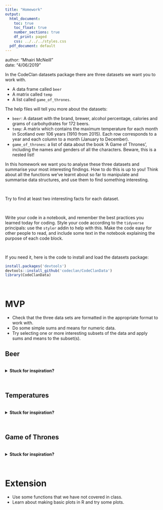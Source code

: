 ```yaml
---
title: "Homework"
output:
  html_document:
    toc: true
    toc_float: true
    number_sections: true
    df_print: paged
    css: ../../../styles.css
  pdf_document: default
---
```


<div class="blame">
author: "Mhairi McNeill"<br>
date: "4/06/2019"
</div>

In the CodeClan datasets package there are three datasets we want you to work with.

* A data frame called `beer`
* A matrix called `temp`
* A list called `game_of_thrones`.

The help files will tell you more about the datasets:

* `beer`: A dataset with the brand, brewer, alcohol percentage, calories and grams of carbohydrates for 172 beers.
* `temp`: A matrix which contains the maximum temperature for each month in Scotland over 106 years (1910 from 2015). Each row corresponds to a year and each column to a month (January to December).
* `game_of_thrones`: a list of data about the book ‘A Game of Thrones’, including the names and genders of all the characters. Beware, this is a nested list!

In this homework we want you to analyse these three datasets and summarise your most interesting findings. How to do this is up to you! Think about all the functions we’ve learnt about so far to manipulate and summarise data structures, and use them to find something interesting.

<br>
<div class='emphasis'>
Try to find at least two interesting facts for each dataset.
</div>
<br>

Write your code in a notebook, and remember the best practices you learned today for coding. Style your code according to the `tidyverse` principals: use the `styler` addin to help with this. Make the code easy for other people to read, and include some text in the notebook explaining the purpose of each code block.

<br>
<div class='emphasis'>
If you need it, here is the code to install and load the datasets package:

```r
install.packages('devtools')
devtools::install_github('codeclan/CodeClanData')
library(CodeClanData)
```
</div>
<br>

# MVP 

* Check that the three data sets are formatted in the appropriate format to work with.
* Do some simple sums and means for numeric data.
* Try selecting one or more interesting subsets of the data and apply sums and means to the subset(s).

## Beer

<br>
<details>
<summary>**Stuck for inspiration?**</summary>

Here are a few of the questions that we chose to look at:

* What are the mean values of all the numeric variables?
* Which beer has the highest `percent`?
* Perhaps think about splitting the beers into a few subsets based on their `percent`, e.g. high, medium and low.

</details>
<br>

## Temperatures

<br>
<details>
<summary>**Stuck for inspiration?**</summary>

Here are a few of the questions that we chose to look at:

* What was the average maximum temperature for each month?
* What was the highest maximum monthly temperature recorded?

</details>
<br>

## Game of Thrones

<br>
<details>
<summary>**Stuck for inspiration?**</summary>

Here are a few of the questions that we chose to look at:

* How many characters are there in the book?
* Extract all the details for one character.

</details>
<br>

# Extension

* Use some functions that we have not covered in class.
* Learn about making basic plots in R and try some plots.


